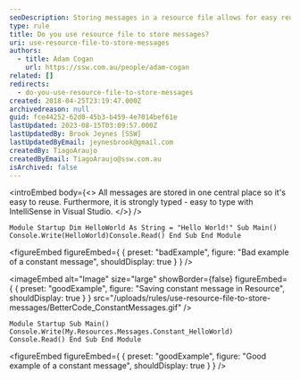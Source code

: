 ```yaml
---
seoDescription: Storing messages in a resource file allows for easy reusability and strong typing with IntelliSense in Visual Studio. This approach also enables better organization of constant values, making it easier to maintain and update your code.
type: rule
title: Do you use resource file to store messages?
uri: use-resource-file-to-store-messages
authors:
  - title: Adam Cogan
    url: https://ssw.com.au/people/adam-cogan
related: []
redirects:
  - do-you-use-resource-file-to-store-messages
created: 2018-04-25T23:19:47.000Z
archivedreason: null
guid: fce44252-62d0-45b3-b459-4e7014bef61e
lastUpdated: 2023-08-15T03:09:57.000Z
lastUpdatedBy: Brook Jeynes [SSW]
lastUpdatedByEmail: jeynesbrook@gmail.com
createdBy: TiagoAraujo
createdByEmail: TiagoAraujo@ssw.com.au
isArchived: false
---
```


<introEmbed
  body={<>
All messages are stored in one central place so it's easy to reuse. Furthermore, it is strongly typed - easy to type with IntelliSense in Visual Studio.
  </>}
/>
```vbnet
Module Startup Dim HelloWorld As String = "Hello World!" Sub Main() Console.Write(HelloWorld)Console.Read() End Sub End Module
```

<figureEmbed figureEmbed={ {
  preset: "badExample",
  figure: "Bad example of a constant message",
  shouldDisplay: true
} } />


<imageEmbed
  alt="Image"
  size="large"
  showBorder={false}
  figureEmbed={ {
    preset: "goodExample",
    figure: "Saving constant message in Resource",
    shouldDisplay: true
  } }
  src="/uploads/rules/use-resource-file-to-store-messages/BetterCode_ConstantMessages.gif"
/>

```vbnet
Module Startup Sub Main() Console.Write(My.Resources.Messages.Constant_HelloWorld) Console.Read() End Sub End Module
```

<figureEmbed figureEmbed={ {
  preset: "goodExample",
  figure: "Good example of a constant message",
  shouldDisplay: true
} } />
